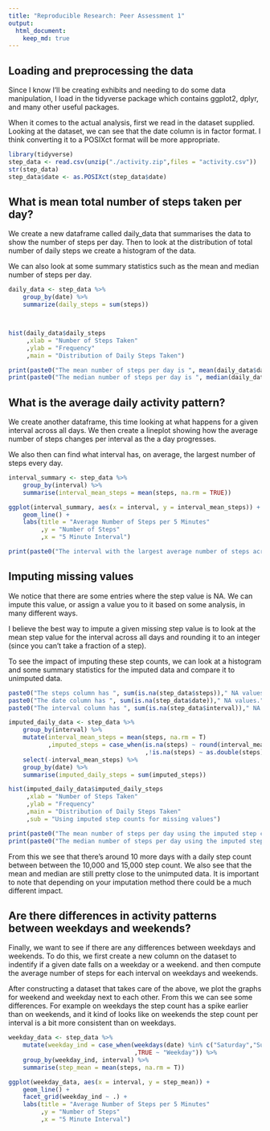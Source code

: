 ```yaml
---
title: "Reproducible Research: Peer Assessment 1"
output: 
  html_document:
    keep_md: true
---
```



## Loading and preprocessing the data

Since I know I'll be creating exhibits and needing to do some data manipulation, I load in the tidyverse package which contains ggplot2, dplyr, and many other useful packages.

When it comes to the actual analysis, first we read in the dataset supplied. Looking at the dataset, we can see that the date column is in factor format. I think converting it to a POSIXct format will be more appropriate.

```r
library(tidyverse)
step_data <- read.csv(unzip("./activity.zip",files = "activity.csv"))
str(step_data)
step_data$date <- as.POSIXct(step_data$date)
```


## What is mean total number of steps taken per day?

We create a new dataframe called daily_data that summarises the data to show the number of steps per day. Then to look at the distribution of total number of daily steps we create a histogram of the data.

We can also look at some summary statistics such as the mean and median number of steps per day.

```r
daily_data <- step_data %>% 
    group_by(date) %>%
    summarize(daily_steps = sum(steps))



hist(daily_data$daily_steps
     ,xlab = "Number of Steps Taken"
     ,ylab = "Frequency"
     ,main = "Distribution of Daily Steps Taken")
```

```r


print(paste0("The mean number of steps per day is ", mean(daily_data$daily_steps,na.rm = TRUE)))
print(paste0("The median number of steps per day is ", median(daily_data$daily_steps, na.rm = TRUE)))
```

## What is the average daily activity pattern?

We create another dataframe, this time looking at what happens for a given interval across all days. We then create a lineplot showing how the average number of steps changes per interval as the a day progresses.

We also then can find what interval has, on average, the largest number of steps every day.


```r
interval_summary <- step_data %>%
    group_by(interval) %>%
    summarise(interval_mean_steps = mean(steps, na.rm = TRUE))

ggplot(interval_summary, aes(x = interval, y = interval_mean_steps)) +
    geom_line() + 
    labs(title = "Average Number of Steps per 5 Minutes"
         ,y = "Number of Steps"
         ,x = "5 Minute Interval")
```

```r
print(paste0("The interval with the largest average number of steps across all days is  interval ",interval_summary$interval[which.max(interval_summary$interval_mean_steps)]))
```

## Imputing missing values

We notice that there are some entries where the step value is NA. We can impute this value, or assign a value you to it based on some analysis, in many different ways.

I believe the best way to impute a given missing step value is to look at the mean step value for the interval across all days and rounding it to an integer (since you can't take a fraction of a step).

To see the impact of imputing these step counts, we can look at a histogram and some summary statistics for the imputed data and compare it to unimputed data.

```r
paste0("The steps column has ", sum(is.na(step_data$steps))," NA values.")
paste0("The date column has ", sum(is.na(step_data$date))," NA values.")
paste0("The interval column has ", sum(is.na(step_data$interval))," NA values.")
```
```r
imputed_daily_data <- step_data %>%
    group_by(interval) %>%
    mutate(interval_mean_steps = mean(steps, na.rm = T)
           ,imputed_steps = case_when(is.na(steps) ~ round(interval_mean_steps,0)
                                      ,!is.na(steps) ~ as.double(steps))) %>%
    select(-interval_mean_steps) %>%
    group_by(date) %>%
    summarise(imputed_daily_steps = sum(imputed_steps))

hist(imputed_daily_data$imputed_daily_steps
     ,xlab = "Number of Steps Taken"
     ,ylab = "Frequency"
     ,main = "Distribution of Daily Steps Taken"
     ,sub = "Using imputed step counts for missing values")

print(paste0("The mean number of steps per day using the imputed step count for missing data is ", mean(imputed_daily_data$imputed_daily_steps,na.rm = TRUE)))
print(paste0("The median number of steps per day using the imputed step count for missing data is ", median(imputed_daily_data$imputed_daily_steps, na.rm = TRUE)))

```
From this we see that there's around 10 more days with a daily step count between between the 10,000 and 15,000 step count. We also see that the mean and median are still pretty close to the unimputed data. It is important to note that depending on your imputation method there could be a much different impact.

## Are there differences in activity patterns between weekdays and weekends?

Finally, we want to see if there are any differences between weekdays and weekends. To do this, we first create a new column on the dataset to indentify if a given date falls on a weekday or a weekend. and then compute the average number of steps for each interval on weekdays and weekends.

After constructing a dataset that takes care of the above, we plot the graphs for weekend and weekday next to each other. From this we can see some differences. For example on weekdays the step count has a spike earlier than on weekends, and it kind of looks like on weekends the step count per interval is a bit more consistent than on weekdays.

```r
weekday_data <- step_data %>%
    mutate(weekday_ind = case_when(weekdays(date) %in% c("Saturday","Sunday") ~ "Weekend"
                                   ,TRUE ~ "Weekday")) %>%
    group_by(weekday_ind, interval) %>%
    summarise(step_mean = mean(steps, na.rm = T))

ggplot(weekday_data, aes(x = interval, y = step_mean)) +
    geom_line() +
    facet_grid(weekday_ind ~ .) +
    labs(title = "Average Number of Steps per 5 Minutes"
         ,y = "Number of Steps"
         ,x = "5 Minute Interval")
```
